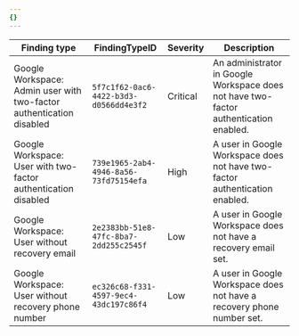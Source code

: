 ```yaml
---
{}
---
```


| Finding type                                                         | FindingTypeID                          | Severity | Description                                                                           |
| -------------------------------------------------------------------- | -------------------------------------- | -------- | ------------------------------------------------------------------------------------- |
| Google Workspace: Admin user with two-factor authentication disabled | `5f7c1f62-0ac6-4422-b3d3-d0566dd4e3f2` | Critical | An administrator in Google Workspace does not have two-factor authentication enabled. |
| Google Workspace: User with two-factor authentication disabled       | `739e1965-2ab4-4946-8a56-73fd75154efa` | High     | A user in Google Workspace does not have two-factor authentication enabled.           |
| Google Workspace: User without recovery email                        | `2e2383bb-51e8-47fc-8ba7-2dd255c2545f` | Low      | A user in Google Workspace does not have a recovery email set.                        |
| Google Workspace: User without recovery phone number                 | `ec326c68-f331-4597-9ec4-43dc197c86f4` | Low      | A user in Google Workspace does not have a recovery phone number set.                 |
